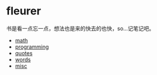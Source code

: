 = fleurer =

书是看一点忘一点，想法也是来的快去的也快，so...记笔记吧。
    
* [[math]]
* [[programming]] 
* [[quotes]]
* [[words]]
* [[misc]]

